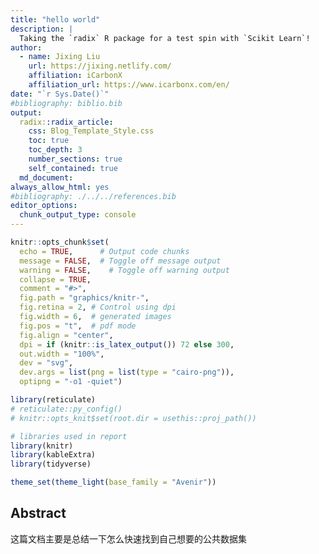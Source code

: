 ```yaml
---
title: "hello world"
description: |
  Taking the `radix` R package for a test spin with `Scikit Learn`!
author:
  - name: Jixing Liu
    url: https://jixing.netlify.com/
    affiliation: iCarbonX
    affiliation_url: https://www.icarbonx.com/en/
date: "`r Sys.Date()`"
#bibliography: biblio.bib  
output:
  radix::radix_article:
    css: Blog_Template_Style.css
    toc: true
    toc_depth: 3
    number_sections: true
    self_contained: true
  md_document:
always_allow_html: yes
#bibliography: ./../../references.bib
editor_options: 
  chunk_output_type: console
---
```



```r
knitr::opts_chunk$set(
  echo = TRUE,      # Output code chunks
  message = FALSE,  # Toggle off message output 
  warning = FALSE,    # Toggle off warning output
  collapse = TRUE,
  comment = "#>",
  fig.path = "graphics/knitr-",
  fig.retina = 2, # Control using dpi
  fig.width = 6,  # generated images
  fig.pos = "t",  # pdf mode
  fig.align = "center",
  dpi = if (knitr::is_latex_output()) 72 else 300, 
  out.width = "100%",
  dev = "svg",
  dev.args = list(png = list(type = "cairo-png")),
  optipng = "-o1 -quiet") 

library(reticulate)
# reticulate::py_config()
# knitr::opts_knit$set(root.dir = usethis::proj_path())

# libraries used in report
library(knitr)
library(kableExtra)
library(tidyverse)

theme_set(theme_light(base_family = "Avenir"))
```

## Abstract

这篇文档主要是总结一下怎么快速找到自己想要的公共数据集




